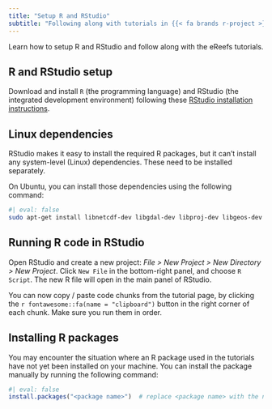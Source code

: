 ```yaml
---
title: "Setup R and RStudio"
subtitle: "Following along with tutorials in {{< fa brands r-project >}}"
---
```


:::{.tutorial-description}
Learn how to setup R and RStudio and follow along with the eReefs tutorials.
:::


## R and RStudio setup

Download and install `R` (the programming language) and RStudio (the integrated development environment)
following these [RStudio installation instructions](https://posit.co/download/rstudio-desktop/).

## Linux dependencies

RStudio makes it easy to install the required R packages, but it can’t install any system-level
(Linux) dependencies. These need to be installed separately.

On Ubuntu, you can install those dependencies using the following command:
```bash
#| eval: false
sudo apt-get install libnetcdf-dev libgdal-dev libproj-dev libgeos-dev libudunits2-dev libsqlite3-dev libcurl4-openssl-dev libcurl4-openssl-dev libssl-dev libxml2-dev libfreetype-dev libfontconfig1-dev libharfbuzz-dev libfribidi-dev libpng-dev libtiff5-dev libjpeg-dev
```

## Running R code in RStudio

Open RStudio and create a new project: *File > New Project > New Directory > New Project*.
Click `New File` in the bottom-right panel, and choose `R Script`.
The new R file will open in the main panel of RStudio.

You can now copy / paste code chunks from the tutorial page, by clicking the
`r fontawesome::fa(name = "clipboard")` button in the right corner of each chunk.
Make sure you run them in order.

## Installing R packages

You may encounter the situation where an R package used in the tutorials have not yet been installed on your
machine. You can install the package manually by running the following command:

```r
#| eval: false
install.packages("<package name>")  # replace <package name> with the name of the R package you wish to install
```
